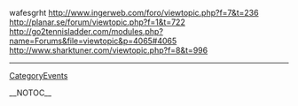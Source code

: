 wafesgrht http://www.ingerweb.com/foro/viewtopic.php?f=7&t=236 http://planar.se/forum/viewtopic.php?f=1&t=722 http://go2tennisladder.com/modules.php?name=Forums&file=viewtopic&p=4065#4065 http://www.sharktuner.com/viewtopic.php?f=8&t=996
----
[[CategoryEvents]]

__NOTOC__